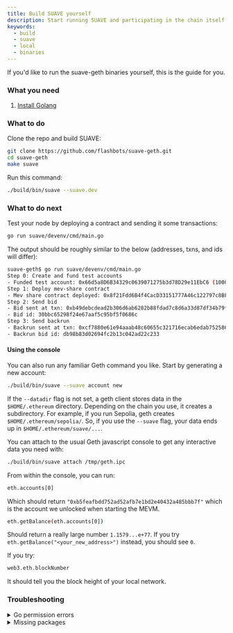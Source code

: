 ```yaml
---
title: Build SUAVE yourself
description: Start running SUAVE and participating in the chain itself
keywords:
  - build
  - suave
  - local
  - binaries
---
```


If you'd like to run the suave-geth binaries yourself, this is the guide for you.

### What you need

1. [Install Golang](https://go.dev/doc/install)

### What to do

Clone the repo and build SUAVE:
```bash
git clone https://github.com/flashbots/suave-geth.git
cd suave-geth
make suave
```

Run this command:
```bash
./build/bin/suave --suave.dev
```

### What to do next

Test your node by deploying a contract and sending it some transactions:

```bash
go run suave/devenv/cmd/main.go
```

The output should be roughly similar to the below (addresses, txns, and ids will differ):

```bash
suave-geth$ go run suave/devenv/cmd/main.go
Step 0: Create and fund test accounts
- Funded test account: 0x66d5a8D6B34329c0639071275b3d78D29e11EbC6 (100000000)
Step 1: Deploy mev-share contract
- Mev share contract deployed: 0x8f21Fdd6B4f4CacD33151777A46c122797c8BF17
Step 2: Send bid
- Bid sent at txn: 0xb49debcdead2b306d6ab6282b88fdad7c8d6a33d87df34b79f56d141eae7c08a
- Bid id: 30bbc65298f24e67aaf5c95bf5f0686c
Step 3: Send backrun
- Backrun sent at txn: 0xcf7880e61e94aaab48c60655c321716ecab6edab752586448b0412e93a969889
- Backrun bid id: db98b83d02694fc2b13c042ad22c233
```

#### Using the console

You can also run any familiar Geth command you like. Start by generating a new account:

```bash
./build/bin/suave --suave account new
```

If the `--datadir` flag is not set, a geth client stores data in the `$HOME/.ethereum` directory. Depending on the chain you use, it creates a subdirectory. For example, if you run Sepolia, geth creates `$HOME/.ethereum/sepolia/`. So, if you use the `--suave` flag, your data ends up in `$HOME/.ethereum/suave/...`.

You can attach to the usual Geth javascript console to get any interactive data you need with:

```bash
./build/bin/suave attach /tmp/geth.ipc
```

From within the console, you can run:

```bash
eth.accounts[0]
```

Which should return `"0xb5feafbdd752ad52afb7e1bd2e40432a485bbb7f"` which is the account we unlocked when starting the MEVM.

```bash
eth.getBalance(eth.accounts[0])
```

Should return a really large number `1.1579...e+77`. If you try `eth.getBalance("<your_new_address>")` instead, you should see `0`.

If you try:

```bash
web3.eth.blockNumber
```

It should tell you the block height of your local network.

### Troubleshooting

<details>
  <summary>Go permission errors</summary>
  <div>
    <div>
      <div>
        If you are seeing:<br/>
        <code>
        "cp: cannot create regular file '/bin/suave': Permission denied"
        </code><br/><br/>
        it is most likely because you have not set your GOPATH correctly. You can do so by running:<br/><br/>
        <code>
        export PATH=$PATH:$GOPATH/bin
        </code>
      </div>
    </div>
  </div>
</details>
<details>
  <summary>Missing packages</summary>
  <div>
    <div>
      <div>
        If you have set up a new machine to run through this, you'll also need to install Make and Go:<br/>
        <code>
        sudo apt install make golang-go
        </code>
      </div>
    </div>
  </div>
</details>